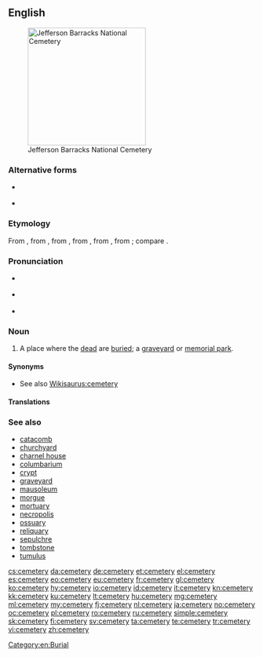 ==English==
{{wikipedia}}
[[Image:Jefferson Barracks National Cemetery.JPG|thumb|240px|Jefferson Barracks National Cemetery]]

===Alternative forms===
* {{l|en|cœmeterium}} {{qualifier|history}}
* {{l|en|cœmetery}} {{qualifier|archaic}}

===Etymology===
From {{etyl|enm|en}} {{term|cimiterie|lang=enm}}, from {{etyl|fro|en}} {{term|cimitiere|lang=fro}}, from {{etyl|ML.|en}} {{m|la|cimitērium}}, from {{etyl|LL.|en}} {{m|la|coemētērium}}, from {{etyl|grc|en}} {{term|κοιμητήριον|lang=grc}}, from {{term|κοιμάω||I put to sleep|lang=grc}}; compare {{term|cœmeterium|lang=en}}.

===Pronunciation===
* {{a|UK}} {{IPA|/ˈsɛ.məˌtɹi/|lang=en}}
* {{a|US}} {{IPA|/ˈsɛ.məˌtɛ.ɹi/|lang=en}}
* {{audio|En-us-cemetery.ogg|Audio (US)|lang=en}}

===Noun===
{{en-noun|cemeteries}}

# A place where the [[dead]] are [[buried]]; a [[graveyard]] or [[memorial park]].

====Synonyms====
* See also [[Wikisaurus:cemetery]]

====Translations====
{{trans-see|a place where the dead are buried|graveyard}}

===See also===
* [[catacomb]]
* [[churchyard]]
* [[charnel house]]
* [[columbarium]]
* [[crypt]]
* [[graveyard]]
* [[mausoleum]]
* [[morgue]]
* [[mortuary]]
* [[necropolis]]
* [[ossuary]]
* [[reliquary]]
* [[sepulchre]]
* [[tombstone]]
* [[tumulus]]

[[Category:en:Burial]]

[[cs:cemetery]]
[[da:cemetery]]
[[de:cemetery]]
[[et:cemetery]]
[[el:cemetery]]
[[es:cemetery]]
[[eo:cemetery]]
[[eu:cemetery]]
[[fr:cemetery]]
[[gl:cemetery]]
[[ko:cemetery]]
[[hy:cemetery]]
[[io:cemetery]]
[[id:cemetery]]
[[it:cemetery]]
[[kn:cemetery]]
[[kk:cemetery]]
[[ku:cemetery]]
[[lt:cemetery]]
[[hu:cemetery]]
[[mg:cemetery]]
[[ml:cemetery]]
[[my:cemetery]]
[[fj:cemetery]]
[[nl:cemetery]]
[[ja:cemetery]]
[[no:cemetery]]
[[oc:cemetery]]
[[pl:cemetery]]
[[ro:cemetery]]
[[ru:cemetery]]
[[simple:cemetery]]
[[sk:cemetery]]
[[fi:cemetery]]
[[sv:cemetery]]
[[ta:cemetery]]
[[te:cemetery]]
[[tr:cemetery]]
[[vi:cemetery]]
[[zh:cemetery]]